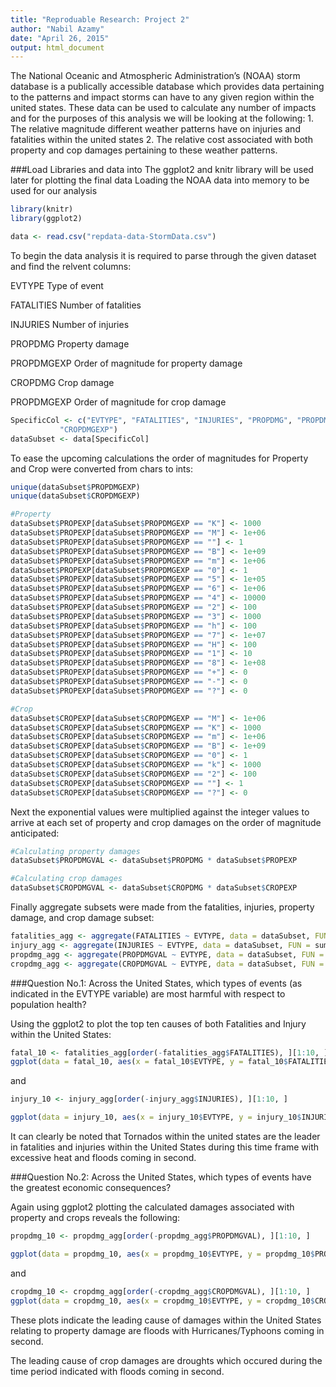 ```yaml
---
title: "Reproduable Research: Project 2"
author: "Nabil Azamy"
date: "April 26, 2015"
output: html_document
---
```



The National Oceanic and Atmospheric Administration's (NOAA) storm database is 
a publically accessible database which provides data pertaining to the patterns
and impact storms can have to any given region within the united states. These
data can be used to calculate any number of impacts and for the purposes of 
this analysis we will be looking at the following:
1. The relative magnitude different weather patterns have on injuries and fatalities
within the united states
2. The relative cost associated with both property and cop damages pertaining to these weather patterns.


###Load Libraries and data into
The ggplot2 and knitr library will be used later for plotting the final data
Loading the NOAA data into memory to be used for our analysis
```r
library(knitr)
library(ggplot2)

data <- read.csv("repdata-data-StormData.csv")

```


To begin the data analysis it is required to parse through the given dataset and 
find the relvent columns:

EVTYPE      Type of event

FATALITIES  Number of fatalities

INJURIES    Number of injuries

PROPDMG     Property damage

PROPDMGEXP  Order of magnitude for property damage

CROPDMG     Crop damage

PROPDMGEXP  Order of magnitude for crop damage


```r
SpecificCol <- c("EVTYPE", "FATALITIES", "INJURIES", "PROPDMG", "PROPDMGEXP", "CROPDMG", 
           "CROPDMGEXP")
dataSubset <- data[SpecificCol]
```


To ease the upcoming calculations the order of magnitudes for Property and Crop
were converted from chars to ints:

```r

unique(dataSubset$PROPDMGEXP)
unique(dataSubset$CROPDMGEXP)
```

```r
#Property
dataSubset$PROPEXP[dataSubset$PROPDMGEXP == "K"] <- 1000
dataSubset$PROPEXP[dataSubset$PROPDMGEXP == "M"] <- 1e+06
dataSubset$PROPEXP[dataSubset$PROPDMGEXP == ""] <- 1
dataSubset$PROPEXP[dataSubset$PROPDMGEXP == "B"] <- 1e+09
dataSubset$PROPEXP[dataSubset$PROPDMGEXP == "m"] <- 1e+06
dataSubset$PROPEXP[dataSubset$PROPDMGEXP == "0"] <- 1
dataSubset$PROPEXP[dataSubset$PROPDMGEXP == "5"] <- 1e+05
dataSubset$PROPEXP[dataSubset$PROPDMGEXP == "6"] <- 1e+06
dataSubset$PROPEXP[dataSubset$PROPDMGEXP == "4"] <- 10000
dataSubset$PROPEXP[dataSubset$PROPDMGEXP == "2"] <- 100
dataSubset$PROPEXP[dataSubset$PROPDMGEXP == "3"] <- 1000
dataSubset$PROPEXP[dataSubset$PROPDMGEXP == "h"] <- 100
dataSubset$PROPEXP[dataSubset$PROPDMGEXP == "7"] <- 1e+07
dataSubset$PROPEXP[dataSubset$PROPDMGEXP == "H"] <- 100
dataSubset$PROPEXP[dataSubset$PROPDMGEXP == "1"] <- 10
dataSubset$PROPEXP[dataSubset$PROPDMGEXP == "8"] <- 1e+08
dataSubset$PROPEXP[dataSubset$PROPDMGEXP == "+"] <- 0
dataSubset$PROPEXP[dataSubset$PROPDMGEXP == "-"] <- 0
dataSubset$PROPEXP[dataSubset$PROPDMGEXP == "?"] <- 0

#Crop
dataSubset$CROPEXP[dataSubset$CROPDMGEXP == "M"] <- 1e+06
dataSubset$CROPEXP[dataSubset$CROPDMGEXP == "K"] <- 1000
dataSubset$CROPEXP[dataSubset$CROPDMGEXP == "m"] <- 1e+06
dataSubset$CROPEXP[dataSubset$CROPDMGEXP == "B"] <- 1e+09
dataSubset$CROPEXP[dataSubset$CROPDMGEXP == "0"] <- 1
dataSubset$CROPEXP[dataSubset$CROPDMGEXP == "k"] <- 1000
dataSubset$CROPEXP[dataSubset$CROPDMGEXP == "2"] <- 100
dataSubset$CROPEXP[dataSubset$CROPDMGEXP == ""] <- 1
dataSubset$CROPEXP[dataSubset$CROPDMGEXP == "?"] <- 0
```

Next the exponential values were multiplied against the integer values to arrive
at each set of property and crop damages on the order of magnitude anticipated:
```r
#Calculating property damages
dataSubset$PROPDMGVAL <- dataSubset$PROPDMG * dataSubset$PROPEXP

#Calculating crop damages
dataSubset$CROPDMGVAL <- dataSubset$CROPDMG * dataSubset$CROPEXP
```


Finally aggregate subsets were made from the fatalities, injuries, property damage,
and crop damage subset:

```r

fatalities_agg <- aggregate(FATALITIES ~ EVTYPE, data = dataSubset, FUN = sum)
injury_agg <- aggregate(INJURIES ~ EVTYPE, data = dataSubset, FUN = sum)
propdmg_agg <- aggregate(PROPDMGVAL ~ EVTYPE, data = dataSubset, FUN = sum)
cropdmg_agg <- aggregate(CROPDMGVAL ~ EVTYPE, data = dataSubset, FUN = sum)

```


###Question No.1: Across the United States, which types of events (as indicated in the EVTYPE variable) are most harmful with respect to population health?

Using the ggplot2 to plot the top ten causes of both Fatalities and Injury within the United States:

```r
fatal_10 <- fatalities_agg[order(-fatalities_agg$FATALITIES), ][1:10, ]
ggplot(data = fatal_10, aes(x = fatal_10$EVTYPE, y = fatal_10$FATALITIES)) + geom_bar(colour = "green", fill = "orange", stat = "identity") + xlab("Event Type") + ylab("Fatalities") + ggtitle("Total Fatalities by Environment Type: 1950 - 2011")+ theme(axis.text.x = element_text(angle = 90, hjust = 1))
```

and 

```r

injury_10 <- injury_agg[order(-injury_agg$INJURIES), ][1:10, ]

ggplot(data = injury_10, aes(x = injury_10$EVTYPE, y = injury_10$INJURIES)) + geom_bar(colour = "green", fill = "orange", stat = "identity") + xlab("Event Type") + ylab("Injuries") + ggtitle("Total Injuries by Enviromental Type: 1950 - 2011") + theme(axis.text.x = element_text(angle = 90, hjust = 1))

```

It can clearly be noted that Tornados within the united states are the leader in fatalities and injuries within the United States during this time frame with excessive heat and floods coming in second.

###Question No.2: Across the United States, which types of events have the greatest economic consequences?

Again using ggplot2 plotting the calculated damages associated with property and crops reveals the following:

```r

propdmg_10 <- propdmg_agg[order(-propdmg_agg$PROPDMGVAL), ][1:10, ]

ggplot(data = propdmg_10, aes(x = propdmg_10$EVTYPE, y = propdmg_10$PROPDMGVAL)) +    geom_bar(colour = "green", fill = "orange", stat = "identity") + xlab("Event Type") + ylab("Billions USD") + ggtitle("Total cost of Property Damage by Enviromental Type: 1950 - 2011") + theme(axis.text.x = element_text(angle = 90, hjust = 1))


```

and

```r

cropdmg_10 <- cropdmg_agg[order(-cropdmg_agg$CROPDMGVAL), ][1:10, ]
ggplot(data = cropdmg_10, aes(x = cropdmg_10$EVTYPE, y = cropdmg_10$CROPDMGVAL)) +  geom_bar(colour = "green", fill = "orange", stat = "identity") + xlab("Event Type") +  ylab("Billions USD") + ggtitle("Total cost of Crop Damage by Enviromental Type: 1950 -  2011") + theme(axis.text.x = element_text(angle = 90, hjust = 1))

```

These plots indicate the leading cause of damages within the United States relating to property damage are floods with Hurricanes/Typhoons coming in second.

The leading cause of crop damages are droughts which occured during the time period indicated with floods coming in second.
